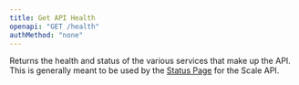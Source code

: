 ```yaml
---
title: Get API Health
openapi: "GET /health"
authMethod: "none"
---
```

Returns the health and status of the various services that make up the API. This is generally meant to be used by the
[Status Page](https://status.loopholelabs.io) for the Scale API.